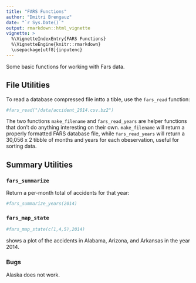 ```yaml
---
title: "FARS Functions"
author: "Dmitri Brengauz"
date: "`r Sys.Date()`"
output: rmarkdown::html_vignette
vignette: >
  %\VignetteIndexEntry{FARS Functions}
  %\VignetteEngine{knitr::rmarkdown}
  \usepackage[utf8]{inputenc}     
---
```


Some basic functions for working with Fars data.

## File Utilities
To read a database compressed file intto a tible, use the `fars_read` function:
```r
#fars_read("/data/accident_2014.csv.bz2")
```

The two functions `make_filename` and `fars_read_years` are helper
functions that don't do anything interesting on their
own. `make_filename` will return a properly formatted FARS database
file, while `fars_read_years` will return a  30,056 x 2 tibble of
months and years for each obeservation, useful for sorting data.

## Summary Utilities

### `fars_summarize` 
Return a per-month total of accidents for that year:

```r
#fars_summarize_years(2014)
```

###  `fars_map_state`
```r
#fars_map_state(c(1,4,5),2014)
```

shows a plot of the accidents in Alabama, Arizona, and Arkansas in
the year 2014.

### Bugs
Alaska does not work.
